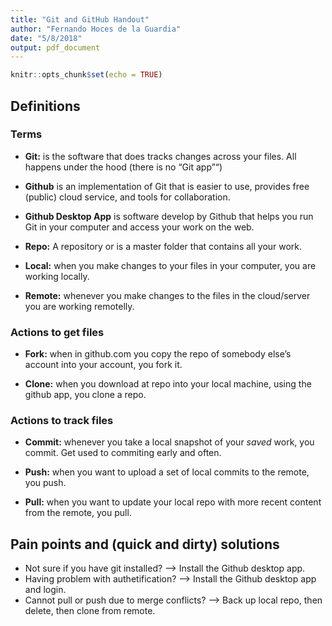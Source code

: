 ```yaml
---
title: "Git and GitHub Handout"
author: "Fernando Hoces de la Guardia"
date: "5/8/2018"
output: pdf_document
---
```


```r
knitr::opts_chunk$set(echo = TRUE)
```

## Definitions 

### Terms  

- **Git:** is the software that does tracks changes across your files. All happens under the hood (there is no "Git app"")  

- **Github** is an implementation of Git that is easier to use, provides free (public) cloud service, and tools for collaboration.   

- **Github Desktop App** is software develop by Github that helps you run Git in your computer and access your work on the web.   

- **Repo:** A repository or is a master folder that contains all your work.   

- **Local:** when you make changes to your files in your computer, you are working locally.    

- **Remote:** whenever you make changes to the files in the cloud/server you are working remotelly.   

### Actions to get files

- **Fork:** when in github.com you copy the repo of somebody else's account into your account, you fork it.     

- **Clone:** when you download at repo into your local machine, using the github app, you clone a repo.     

### Actions to track files    

- **Commit:** whenever you take a local snapshot of your *saved* work, you commit. Get used to commiting early and often.     

- **Push:** when you want to upload a set of local commits to the remote, you push.   

- **Pull:** when you want to update your local repo with more recent content from the remote, you pull. 


## Pain points and (quick and dirty) solutions

- Not sure if you have git installed? --> Install the Github desktop app.   
- Having problem with authetification?  --> Install the Github desktop app and login.   
- Cannot pull or push due to merge conflicts? --> Back up local repo, then delete, then clone from remote. 


